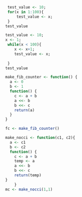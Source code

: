 ```r
 test_value <- 10;
 for(x in 1:100){
     test_value <- x;
 }
test_value
```
```r
test_value <- 10;
x <- 1;
 while(x < 100){
    x <- x+1;
    test_value <- x;
	   
 }
test_value
```
```r
make_fib_counter <- function() {
  a <- 0
  b <- 1
  function() {
    c <- a + b
    a <<- b
    b <<- c
    return(a)
  }
}

fc <- make_fib_counter()


```

```r
make_nocci <- function(c1, c2){
  a <- c1
  b <- c2
  function() {
    c <- a + b
    temp <- a
    a <<- b
    b <<- c
    return(temp)
}
    }
mc <- make_nocci(1,1)
```

